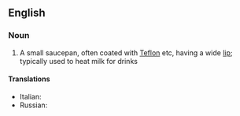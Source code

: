 ==English==

===Noun===
{{en-noun}}

# A small saucepan, often coated with [[Teflon]] etc, having a wide [[lip]]; typically used to heat milk for drinks

====Translations====
{{trans-top|small saucepan}}
* Italian: {{t+|it|bollitore|m}}
* Russian: {{t|ru|кастрю́лька молока́|f}}
{{trans-mid}}
{{trans-bottom}}